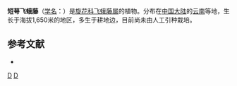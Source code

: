 {{Speciesbox 
| genus = Porana
| species = brevisepala
| authority = [[吴征镒|C. Y. Wu]] et [[黄素华|S. H. Huang]]
}}
'''短萼飞蛾藤'''（[[学名|学名]]：{{lang|la|''Porana brevisepala''}}）是[[旋花科|旋花科]][[飞蛾藤属|飞蛾藤属]]的植物。分布在[[中国大陆|中国大陆]]的[[云南|云南]]等地，生长于海拔1,650米的地区，多生于耕地边，目前尚未由人工引种栽培。

== 参考文献 ==
<div class="references-small">
* {{cite web| url =http://www.bioinfo.cn/db05/KmzwSpecies.php?action=view&id=30606| title =短萼飞蛾藤| work =《中国高等植物数据库全库》| publisher =中国科学院微生物研究所| author =昆明植物研究所| accessdate =2009-02-26| deadurl =yes| archiveurl =https://web.archive.org/web/20160305004227/http://www.bioinfo.cn/db05/KmzwSpecies.php?action=view&id=30606| archivedate =2016-03-05}}
</div>
{{Taxonbar}}

[[Category:飞蛾藤属|D]]
[[Category:云南植物|D]]
